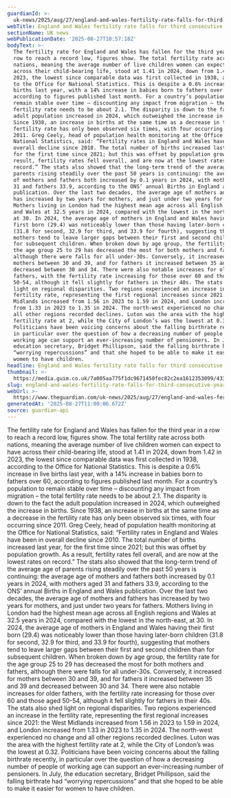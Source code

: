 ```yaml
---
guardianId: >-
  uk-news/2025/aug/27/england-and-wales-fertility-rate-falls-for-third-consecutive-year
webTitle: England and Wales fertility rate falls for third consecutive year
sectionName: UK news
webPublicationDate: '2025-08-27T10:57:18Z'
bodyText: >-
  The fertility rate for England and Wales has fallen for the third year in a
  row to reach a record low, figures show. The total fertility rate across both
  nations, meaning the average number of live children women can expect to have
  across their child-bearing life, stood at 1.41 in 2024, down from 1.42 in
  2023, the lowest since comparable data was first collected in 1938, according
  to the Office for National Statistics. This is despite a 0.6% increase in live
  births last year, with a 14% increase in babies born to fathers over 60,
  according to figures published last month. For a country’s population to
  remain stable over time – discounting any impact from migration – the total
  fertility rate needs to be about 2.1. The disparity is down to the fact the
  adult population increased in 2024, which outweighed the increase in births.
  Since 1938, an increase in births at the same time as a decrease in the
  fertility rate has only been observed six times, with four occurring since
  2011. Greg Ceely, head of population health monitoring at the Office for
  National Statistics, said: “Fertility rates in England and Wales have been in
  overall decline since 2010. The total number of births increased last year,
  for the first time since 2021; but this was offset by population growth. As a
  result, fertility rates fell overall, and are now at the lowest rates on
  record.” The stats also showed that the long-term trend of the average age of
  parents rising steadily over the past 50 years is continuing: the average age
  of mothers and fathers both increased by 0.1 years in 2024, with mothers aged
  31 and fathers 33.9, according to the ONS’ annual Births in England and Wales
  publication. Over the last two decades, the average age of mothers and fathers
  has increased by two years for mothers, and just under two years for fathers.
  Mothers living in London had the highest mean age across all English regions
  and Wales at 32.5 years in 2024, compared with the lowest in the north-east,
  at 30. In 2024, the average age of mothers in England and Wales having their
  first born (29.4) was noticeably lower than those having later-born children
  (31.8 for second, 32.9 for third, and 33.9 for fourth), suggesting that
  mothers tend to leave larger gaps between their first and second children than
  for subsequent children. When broken down by age group, the fertility rate for
  the age group 25 to 29 has decreased the most for both mothers and fathers,
  although there were falls for all under-30s. Conversely, it increased for
  mothers between 30 and 39, and for fathers it increased between 35 and 39 and
  decreased between 30 and 34. There were also notable increases for older
  fathers, with the fertility rate increasing for those over 60 and those aged
  50-54, although it fell slightly for fathers in their 40s. The stats also shed
  light on regional disparities. Two regions experienced an increase in the
  fertility rate, representing the first regional increases since 2021: the West
  Midlands increased from 1.56 in 2023 to 1.59 in 2024, and London increased
  from 1.33 in 2023 to 1.35 in 2024. The north-west experienced no change and
  all other regions recorded declines. Luton was the area with the highest
  fertility rate at 2, while the City of London’s was the lowest at 0.32.
  Politicians have been voicing concerns about the falling birthrate recently,
  in particular over the question of how a decreasing number of people of
  working age can support an ever-increasing number of pensioners. In July, the
  education secretary, Bridget Phillipson, said the falling birthrate had
  “worrying repercussions” and that she hoped to be able to make it easier for
  women to have children.
headline: England and Wales fertility rate falls for third consecutive year
thumbnail: >-
  https://media.guim.co.uk/7a005aa775f1dc9671450fec82c2ea1612353099/433_0_4234_3387/500.jpg
slug: england-and-wales-fertility-rate-falls-for-third-consecutive-year
webUrl: >-
  https://www.theguardian.com/uk-news/2025/aug/27/england-and-wales-fertility-rate-falls-for-third-consecutive-year
generatedAt: '2025-08-27T11:00:06.672Z'
source: guardian-api
---
```

The fertility rate for England and Wales has fallen for the third year in a row to reach a record low, figures show. The total fertility rate across both nations, meaning the average number of live children women can expect to have across their child-bearing life, stood at 1.41 in 2024, down from 1.42 in 2023, the lowest since comparable data was first collected in 1938, according to the Office for National Statistics. This is despite a 0.6% increase in live births last year, with a 14% increase in babies born to fathers over 60, according to figures published last month. For a country’s population to remain stable over time – discounting any impact from migration – the total fertility rate needs to be about 2.1. The disparity is down to the fact the adult population increased in 2024, which outweighed the increase in births. Since 1938, an increase in births at the same time as a decrease in the fertility rate has only been observed six times, with four occurring since 2011. Greg Ceely, head of population health monitoring at the Office for National Statistics, said: “Fertility rates in England and Wales have been in overall decline since 2010. The total number of births increased last year, for the first time since 2021; but this was offset by population growth. As a result, fertility rates fell overall, and are now at the lowest rates on record.” The stats also showed that the long-term trend of the average age of parents rising steadily over the past 50 years is continuing: the average age of mothers and fathers both increased by 0.1 years in 2024, with mothers aged 31 and fathers 33.9, according to the ONS’ annual Births in England and Wales publication. Over the last two decades, the average age of mothers and fathers has increased by two years for mothers, and just under two years for fathers. Mothers living in London had the highest mean age across all English regions and Wales at 32.5 years in 2024, compared with the lowest in the north-east, at 30. In 2024, the average age of mothers in England and Wales having their first born (29.4) was noticeably lower than those having later-born children (31.8 for second, 32.9 for third, and 33.9 for fourth), suggesting that mothers tend to leave larger gaps between their first and second children than for subsequent children. When broken down by age group, the fertility rate for the age group 25 to 29 has decreased the most for both mothers and fathers, although there were falls for all under-30s. Conversely, it increased for mothers between 30 and 39, and for fathers it increased between 35 and 39 and decreased between 30 and 34. There were also notable increases for older fathers, with the fertility rate increasing for those over 60 and those aged 50-54, although it fell slightly for fathers in their 40s. The stats also shed light on regional disparities. Two regions experienced an increase in the fertility rate, representing the first regional increases since 2021: the West Midlands increased from 1.56 in 2023 to 1.59 in 2024, and London increased from 1.33 in 2023 to 1.35 in 2024. The north-west experienced no change and all other regions recorded declines. Luton was the area with the highest fertility rate at 2, while the City of London’s was the lowest at 0.32. Politicians have been voicing concerns about the falling birthrate recently, in particular over the question of how a decreasing number of people of working age can support an ever-increasing number of pensioners. In July, the education secretary, Bridget Phillipson, said the falling birthrate had “worrying repercussions” and that she hoped to be able to make it easier for women to have children.

